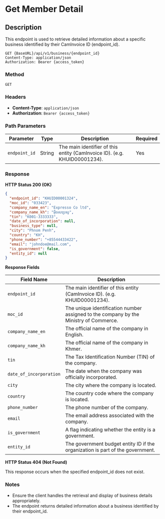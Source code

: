 
# Get Member Detail

## Description
This endpoint is used to retrieve detailed information about a specific business identified by their CamInvoice ID (endpoint_id).

```http
GET {BaseURL}/api/v1/business/{endpoint_id}
Content-Type: application/json
Authorization: Bearer {access_token}
```
### Method 
`GET`

### Headers
- **Content-Type**: `application/json`
- **Authorization**: `Bearer {access_token}`

### Path Parameters

| Parameter | Type   | Description                                                 | Required |
|-----------|--------|-------------------------------------------------------------|----------|
| `endpoint_id`  | String | The main identifier of this entity (CamInvoice ID). (e.g. KHUID00001234). | Yes      |

### Response

**HTTP Status 200 (OK)**

```json
{
  "endpoint_id": "KHUID00001324",
  "moc_id": "033423",
  "company_name_en": "Expresso Co ltd",
  "company_name_kh": "អុិចសប្រេសូ",
  "tin": "K001-3333333",
  "date_of_incorporation": null,
  "business_type": null,
  "city": "Phnom Penh",
  "country": "KH",
  "phone_number": "+85544433422",
  "email": "johndoe@mail.com",
  "is_government": false,
  "entity_id": null
}
```

**Response Fields**


| Field Name            | Description                                                           |
|-----------------------|-----------------------------------------------------------------------|
|`endpoint_id`          |  The main identifier of this entity (CamInvoice ID). (e.g. KHUID00001234). |
| `moc_id`              | The unique identification number assigned to the company by the Ministry of Commerce. |
| `company_name_en`     | The official name of the company in English.                          |
| `company_name_kh`     | The official name of the company in Khmer.                            |
| `tin`                 | The Tax Identification Number (TIN) of the company.                   |
| `date_of_incorporation`| The date when the company was officially incorporated.                |
| `city`                | The city where the company is located.                                |
| `country`             | The country code where the company is located.                        |
| `phone_number`        | The phone number of the company.                                      |
| `email`               | The email address associated with the company.                        |
| `is_government`       | A flag indicating whether the entity is a government.                  |
| `entity_id`           | The government budget entity ID if the organization is part of the government.|
**HTTP Status 404 (Not Found)**

This response occurs when the specified endpoint_id does not exist.

### Notes
- Ensure the client handles the retrieval and display of business details appropriately.
- The endpoint returns detailed information about a business identified by their endpoint_id.

